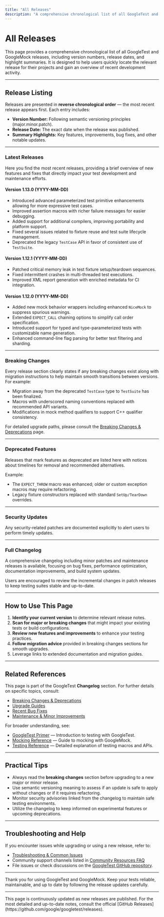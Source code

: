 ```yaml
---
title: "All Releases"
description: "A comprehensive chronological list of all GoogleTest and GoogleMock releases, including version numbers, release dates, and summary highlights. This page helps users quickly locate the relevant release for their project and gain an overview of recent activity."
---
```


# All Releases

This page provides a comprehensive chronological list of all GoogleTest and GoogleMock releases, including version numbers, release dates, and highlight summaries. It is designed to help users quickly locate the relevant release for their projects and gain an overview of recent development activity.

---

## Release Listing

Releases are presented in **reverse chronological order** — the most recent release appears first. Each entry includes:

- **Version Number:** Following semantic versioning principles (major.minor.patch).
- **Release Date:** The exact date when the release was published.
- **Summary Highlights:** Key features, improvements, bug fixes, and other notable updates.

---

### Latest Releases

Here you find the most recent releases, providing a brief overview of new features and fixes that directly impact your test development and maintenance efforts.

#### Version 1.13.0 (YYYY-MM-DD)
- Introduced advanced parameterized test primitive enhancements allowing for more expressive test cases.
- Improved assertion macros with richer failure messages for easier debugging.
- Added support for additional compilers, improving portability and platform support.
- Fixed several issues related to fixture reuse and test suite lifecycle management.
- Deprecated the legacy `TestCase` API in favor of consistent use of `TestSuite`.

#### Version 1.12.1 (YYYY-MM-DD)
- Patched critical memory leak in test fixture setup/teardown sequences.
- Fixed intermittent crashes in multi-threaded test executions.
- Improved XML report generation with enriched metadata for CI integration.

#### Version 1.12.0 (YYYY-MM-DD)
- Added new mock behavior wrappers including enhanced `NiceMock` to suppress spurious warnings.
- Extended `EXPECT_CALL` chaining options to simplify call order specification.
- Introduced support for typed and type-parameterized tests with customizable name generation.
- Enhanced command-line flag parsing for better test filtering and sharding.

---

### Breaking Changes

Every release section clearly states if any breaking changes exist along with migration instructions to help maintain smooth transitions between versions. For example:

- Migration away from the deprecated `TestCase` type to `TestSuite` has been finalized.
- Macros with underscored naming conventions replaced with recommended API variants.
- Modifications in mock method qualifiers to support C++ qualifier consistency.

For detailed upgrade paths, please consult the [Breaking Changes & Deprecations](../../changelog/breaking-changes-upgrades/breaking-deprecations.md) page.

---

### Deprecated Features

Releases that mark features as deprecated are listed here with notices about timelines for removal and recommended alternatives.

Example:
- The `EXPECT_THROW` macro was enhanced; older or custom exception macros may require refactoring.
- Legacy fixture constructors replaced with standard `SetUp/TearDown` overrides.

---

### Security Updates

Any security-related patches are documented explicitly to alert users to perform timely updates.

---

### Full Changelog

A comprehensive changelog including minor patches and maintenance releases is available, focusing on bug fixes, performance optimization, documentation improvements, and build system updates.

Users are encouraged to review the incremental changes in patch releases to keep testing suites stable and up-to-date.

---

## How to Use This Page

1. **Identify your current version** to determine relevant release notes.
2. **Scan for major or breaking changes** that might impact your existing tests or build configurations.
3. **Review new features and improvements** to enhance your testing practices.
4. **Follow migration advice** provided in breaking changes sections for smooth upgrades.
5. Leverage links to extended documentation and migration guides.

---

## Related References

This page is part of the GoogleTest **Changelog** section. For further details on specific topics, consult:

- [Breaking Changes & Deprecations](../../changelog/breaking-changes-upgrades/breaking-deprecations.md)
- [Upgrade Guides](../../changelog/breaking-changes-upgrades/upgrade-guides.md)
- [Recent Bug Fixes](../../changelog/patches-bugfixes/recent-bug-fixes.md)
- [Maintenance & Minor Improvements](../../changelog/patches-bugfixes/maintenance-improvements.md)

For broader understanding, see:

- [GoogleTest Primer](../../docs/primer.md) — Introduction to testing with GoogleTest.
- [Mocking Reference](../../docs/reference/mocking.md) — Guide to mocking with GoogleMock.
- [Testing Reference](../../docs/reference/testing.md) — Detailed explanation of testing macros and APIs.

---

## Practical Tips

- Always read the **breaking changes** section before upgrading to a new major or minor release.
- Use semantic versioning meaning to assess if an update is safe to apply without changes or if it requires refactoring.
- Monitor security advisories linked from the changelog to maintain safe testing environments.
- Utilize the changelog to keep informed on experimental features or upcoming deprecations.

---

## Troubleshooting and Help

If you encounter issues while upgrading or using a new release, refer to:

- [Troubleshooting & Common Issues](../../getting-started/first-test-experience/common-issues-troubleshooting.md)
- Community support channels listed in [Community Resources FAQ](../../faq/support_community_faq/community_resources.md)
- File issues or check discussions on the [GoogleTest GitHub repository](https://github.com/google/googletest).

---

Thank you for using GoogleTest and GoogleMock. Keep your tests reliable, maintainable, and up to date by following the release updates carefully.

---

<Info>
This page is continuously updated as new releases are published. For the most detailed and up-to-date notes, consult the official [GitHub Releases](https://github.com/google/googletest/releases).
</Info>
